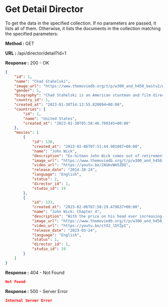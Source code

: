 
# Get Detail Director

To get the data in the specified collection. If no parameters are passed, it lists all of them.
Otherwise, it lists the documents in the collection matching the specified parameters:

**Method :** <Badge variant="success">GET</Badge>

**URL :** <Badge variant="dark">/api/director/detail?id=1</Badge>

**Response :** <BadgeOutline variant="success">200 - OK</BadgeOutline>

```json
{
	"id": 1,
	"name": "Chad Stahelski",
	"image_url": "https://www.themoviedb.org/t/p/w300_and_h450_bestv2/eRCryGwKDH4XqUlrdkERmeBWPo8.jpg",
	"gender": 1,
	"biography": "Chad Stahelski is an American stuntman and film director. He is known for directing 2014 film John Wick along with David Leitch, and for doubling Brandon Lee after the fatal accident involving Lee at the set of The Crow (1994). He has also worked as a stunt coordinator and second unit director on several films.",
	"country_id": 1,
	"created_at": "2023-01-30T14:12:55.820094+00:00",
	"countries": {
		"id": 1,
		"name": "United States",
		"created_at": "2023-01-30T05:58:46.709345+00:00"
	},
	"movies": [
		{
			"id": 130,
			"created_at": "2023-02-06T07:51:44.901087+00:00",
			"name": "John Wick",
			"description": "Ex-hitman John Wick comes out of retirement to track down the gangsters that took everything from him.",
			"image_url": "https://www.themoviedb.org/t/p/w300_and_h450_bestv2/fZPSd91yGE9fCcCe6OoQr6E3Bev.jpg",
			"video_url": "https://youtu.be/2AUmvWm5ZDQ",
			"release_date": "2014-10-24",
			"language": "English",
			"status": 2,
			"director_id": 1,
			"studio_id": 19
		},
		{
			"id": 133,
			"created_at": "2023-02-06T07:58:29.479637+00:00",
			"name": "John Wick: Chapter 4",
			"description": "With the price on his head ever increasing, John Wick uncovers a path to defeating The High Table. But before he can earn his freedom, Wick must face off against a new enemy with powerful alliances across the globe and forces that turn old friends into foes.",
			"image_url": "https://www.themoviedb.org/t/p/w300_and_h450_bestv2/rAvgE4ms5eBJAz15Elk9t6MJzyU.jpg",
			"video_url": "https://youtu.be/cYX2_lDYZpI",
			"release_date": "2023-03-24",
			"language": "English",
			"status": 1,
			"director_id": 1,
			"studio_id": 19
		}
	]
}
```

**Response :** <BadgeOutline variant="warning">404 - Not Found</BadgeOutline>

```json
Not Found
```

**Response :** <BadgeOutline variant="danger">500 - Server Error</BadgeOutline>

```json
Internal Server Error
```
